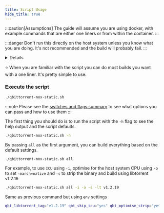 ```yaml
---
title: Script Usage
hide_title: true
---
```



:::caution[Assumptions]
The guide will assume you are using docker, with example commands that are either one liners or from within the container.
:::

:::danger
Don't run this directly on the host system unless you know what you are doing. It's not recommended and the build will probably fail.
:::

<Details summary="What to expect">![](/qbittorrent-nox-static/docs_images/script_usage/first-run.png)</Details>

⭐ When you are familiar with the script you can do most builds you want with a one liner. It's pretty simple to use.

### Execute the script

```bash
./qbittorrent-nox-static.sh
```

:::note
Please see the [switches and flags summary](./build-help?id=switches-and-flags-summarised) to see what options you can pass and how to use them
:::

The first thing you should do is to run the script with the `-h` flag to see the help output and the script defaults.

```bash
./qbittorrent-nox-static.sh -h
```

By passing `all` as the first argument, you can build everything based on the default settings.

```bash
./qbittorrent-nox-static.sh all
```

For example, to use `ICU` using `-i`, optimise for the host system CPU using `-o` to set `-march=native` and `-s` to strip the binary and build using libtorrent v1.2.19

```bash
./qbittorrent-nox-static.sh all -i -o -s -lt v1.2.19
```

Same as previous command but using `env` settings

```bash
qbt_libtorrent_tag="v1.2.19" qbt_skip_icu="yes" qbt_optimise_strip="yes" qbt_optimize="yes" ./qbittorrent-nox-static.sh all
```
